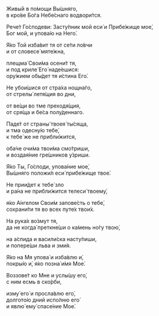 Живы́й в по́мощи Вы́шняго,  
в кро́ве Бо́га Небе́снаго водвори́тся.

Рече́т Го́сподеви: Засту́пник мой еси́ и Прибе́жище мое́,  
Бог мой, и упова́ю на Него́.

Я́ко Той изба́вит тя от се́ти ло́вчи  
и от словесе́ мяте́жна,

плещма́ Свои́ма осени́т тя,  
и под криле́ Его́ наде́ешися:  
ору́жием обы́дет тя и́стина Его́.

Не убои́шися от стра́ха нощна́го,  
от стрелы́ летя́щия во дни,

от ве́щи во тме преходя́щия,  
от сря́ща и бе́са полу́деннаго.

Паде́т от страны́ твоея́ ты́сяща,  
и тма одесну́ю тебе́,  
к тебе́ же не прибли́жится,

оба́че очи́ма твои́ма смо́триши,  
и воздая́ние гре́шников у́зриши.

Я́ко Ты, Го́споди, упова́ние мое́,  
Вы́шняго положи́л еси́ прибе́жище твое́.

Не прии́дет к тебе́ зло  
и ра́на не прибли́жится телеси́ твоему́,

я́ко А́нгелом Свои́м запове́сть о тебе́,  
сохрани́ти тя во всех путе́х твои́х.

На рука́х во́змут тя,  
да не когда́ преткне́ши о ка́мень но́гу твою́,

на а́спида и васили́ска насту́пиши,  
и попере́ши льва и зми́я.

Я́ко на Мя упова́ и изба́влю и́,  
покры́ю и́, я́ко позна́ и́мя Мое́.

Воззове́т ко Мне и услы́шу eго́,  
с ним есмь в ско́рби,

изму́ eго́ и просла́влю eго́,  
долгото́ю дний испо́лню eго́  
и явлю́ eму́ спасе́ние Мое́.
